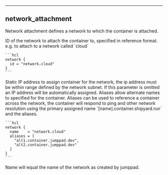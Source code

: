 
---
## network_attachment

Network attachment defines a network to which the container is attached.

<Properties>
  <Property name="id" type="string" required="true" value="">
    ID of the network to attach the container to, specified in reference format. e.g. to attach to a network called `cloud`

    ```hcl
    network {
      id = "network.cloud"
    }
    ```
  </Property>

  <Property name="ip_address" type="string" required="false" value="">
    Static IP address to assign container for the network, the ip address must be within range defined by the network subnet.
    If this parameter is omitted an IP address will be automatically assigned.
  </Property>

  <Property name="aliases" type="[]string" required="false" value="">
    Aliases allow alternate names to specified for the container. Aliases can be used to reference a container across the network, the container
    will respond to ping and other network resolution using the primary assigned name `[name].container.shipyard.run` and the aliases.

    ```hcl
    network {
      name    = "network.cloud"
      aliases = [
        "alt1.container.jumppad.dev", 
        "alt2.container.jumppad.dev"
      ]
    }
    ```
  </Property>

  <Property name="name" type="string" required="false" value="" readonly>
    Name will equal the name of the network as created by jumppad.
  </Property>
</Properties>